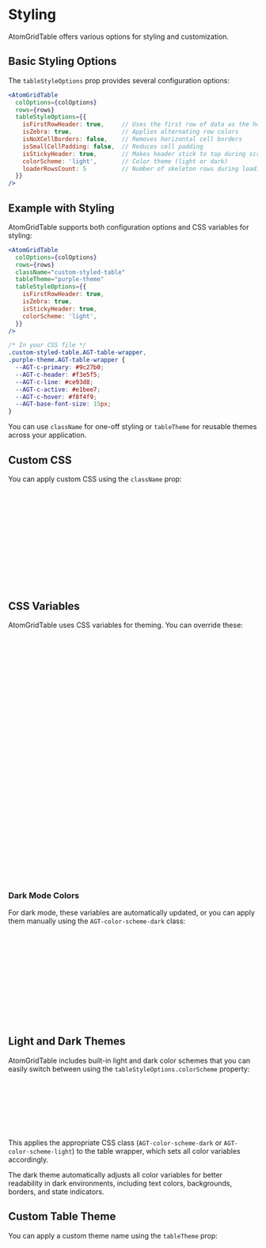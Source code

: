 
<Meta title="Documentation/Styling" />

# Styling

AtomGridTable offers various options for styling and customization.

## Basic Styling Options

The `tableStyleOptions` prop provides several configuration options:

```jsx
<AtomGridTable
  colOptions={colOptions}
  rows={rows}
  tableStyleOptions={{
    isFirstRowHeader: true,     // Uses the first row of data as the header row (omitting colOptions labels)
    isZebra: true,              // Applies alternating row colors
    isNoXCellBorders: false,    // Removes horizontal cell borders
    isSmallCellPadding: false,  // Reduces cell padding
    isStickyHeader: true,       // Makes header stick to top during scroll
    colorScheme: 'light',       // Color theme (light or dark)
    loaderRowsCount: 5          // Number of skeleton rows during loading
  }}
/>
```

## Example with Styling

AtomGridTable supports both configuration options and CSS variables for styling:

```jsx
<AtomGridTable
  colOptions={colOptions}
  rows={rows}
  className="custom-styled-table"
  tableTheme="purple-theme"
  tableStyleOptions={{
    isFirstRowHeader: true,
    isZebra: true,
    isStickyHeader: true,
    colorScheme: 'light',
  }}
/>
```

```css
/* In your CSS file */
.custom-styled-table.AGT-table-wrapper,
.purple-theme.AGT-table-wrapper {
  --AGT-c-primary: #9c27b0;
  --AGT-c-header: #f3e5f5;
  --AGT-c-line: #ce93d8;
  --AGT-c-active: #e1bee7;
  --AGT-c-hover: #f8f4f9;
  --AGT-base-font-size: 15px;
}
```

<Canvas of={Stories.WithStyling} />

You can use `className` for one-off styling or `tableTheme` for reusable themes across your application.

## Custom CSS

You can apply custom CSS using the `className` prop:

```jsx
<AtomGridTable
  colOptions={colOptions}
  rows={rows}
  className="my-custom-table"
/>
```

```css
/* In your CSS file */
.my-custom-table.AGT-table-wrapper {
  /* Your custom styles */
  --AGT-c-line: #cccccc;
  --AGT-c-header: #f5f5f5;
  --AGT-base-font-size: 16px;
}
```

## CSS Variables

AtomGridTable uses CSS variables for theming. You can override these:

```css
.AGT-table-wrapper {
  /* Core colors */
  --AGT-c-primary: #5a3af7;       /* Primary accent color */
  --AGT-c-error: #dc2626;         /* Error state color */
  --AGT-c-warning: #f59e0b;       /* Warning state color */
  --AGT-c-success: #16a34a;       /* Success state color */
  
  /* Background and layout colors */
  --AGT-c-background: #fff;       /* Main background color */
  --AGT-c-active: #eeeefc;        /* Active/selected state color */
  --AGT-c-hover: #f4f4f7;         /* Hover state color */
  --AGT-c-zebra: #fbfbfc;         /* Zebra stripe row color */
  --AGT-c-header: #eeedf2;        /* Header background color */
  --AGT-c-line: #dedce9;          /* Border line color */
  --AGT-c-disabled: #c9c5da;      /* Disabled state color */
  
  /* Text colors */
  --AGT-c-text-primary: #1a1a1a;    /* Primary text color */
  --AGT-c-text-secondary: #4a4a4a;  /* Secondary text color */
  --AGT-c-text-tertiary: #767676;   /* Tertiary text color */
  --AGT-c-text-annotation: #6b7280; /* Annotation text color */
  
  /* Typography settings */
  --AGT-bold-font: 700;             /* Bold font weight */
  --AGT-regular-font: 400;          /* Regular font weight */
  --AGT-base-font-size: 14px;       /* Base font size */
  --AGT-base-line-height: 1.2;      /* Base line height */
  
  /* Spacing and sizing */
  --AGT-base-size: 8px;             /* Base sizing unit */
  --AGT-border-width: 1px;          /* Border width */
  --AGT-transition-time: .3s;       /* Animation transition time */
}
```

### Dark Mode Colors

For dark mode, these variables are automatically updated, or you can apply them manually using the `AGT-color-scheme-dark` class:

```css
.AGT-table-wrapper.AGT-color-scheme-dark {
  --AGT-c-background: #171539;
  --AGT-c-active: #302d6a;
  --AGT-c-hover: #363463;
  --AGT-c-zebra: #14122b;
  --AGT-c-header: #211f47;
  --AGT-c-line: #5b5385;
  --AGT-c-text-primary: #e1dfe9;
  --AGT-c-text-secondary: #fff;
  --AGT-c-text-tertiary: #fff;
  --AGT-c-text-annotation: #fff;
}
```

## Light and Dark Themes

AtomGridTable includes built-in light and dark color schemes that you can easily switch between using the `tableStyleOptions.colorScheme` property:

```jsx
<AtomGridTable
  colOptions={colOptions}
  rows={rows}
  tableStyleOptions={{
    colorScheme: 'dark' // Options: 'light' or 'dark'
  }}
/>
```

This applies the appropriate CSS class (`AGT-color-scheme-dark` or `AGT-color-scheme-light`) to the table wrapper, which sets all color variables accordingly.

<Canvas of={Stories.WithDarkTheme} />

The dark theme automatically adjusts all color variables for better readability in dark environments, including text colors, backgrounds, borders, and state indicators.

## Custom Table Theme

You can apply a custom theme name using the `tableTheme` prop:

```jsx
<AtomGridTable
  colOptions={colOptions}
  rows={rows}
  tableTheme="blue-theme"
/>
```

```css
/* In your CSS file */
.blue-theme.AGT-table-wrapper {
  --AGT-c-primary: #2196f3;
  --AGT-c-header: #bbdefb;
  --AGT-c-text-primary: #0d47a1;
  --AGT-c-active: #e3f2fd;
  --AGT-c-hover: #f5f9fc;
}
``` 